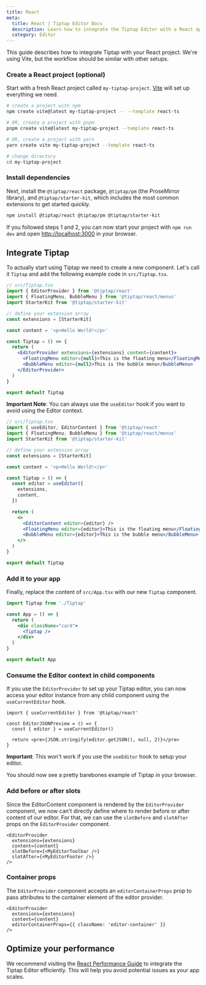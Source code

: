 ```yaml
---
title: React
meta:
  title: React | Tiptap Editor Docs
  description: Learn how to integrate the Tiptap Editor with a React app and develop your custom editor experience.
  category: Editor
---
```



This guide describes how to integrate Tiptap with your React project. We're using Vite, but the workflow should be similar with other setups.

<CodeDemo path="/Examples/Default" />

### Create a React project (optional)

Start with a fresh React project called `my-tiptap-project`. [Vite](https://vitejs.dev/guide/) will set up everything we need.

```bash
# create a project with npm
npm create vite@latest my-tiptap-project -- --template react-ts

# OR, create a project with pnpm
pnpm create vite@latest my-tiptap-project --template react-ts

# OR, create a project with yarn
yarn create vite my-tiptap-project --template react-ts

# change directory
cd my-tiptap-project
```

### Install dependencies

Next, install the `@tiptap/react` package, `@tiptap/pm` (the ProseMirror library), and `@tiptap/starter-kit`, which includes the most common extensions to get started quickly.

```bash
npm install @tiptap/react @tiptap/pm @tiptap/starter-kit
```

If you followed steps 1 and 2, you can now start your project with `npm run dev` and open [http://localhost:3000](http://localhost:3000) in your browser.

## Integrate Tiptap

To actually start using Tiptap we need to create a new component. Let's call it `Tiptap` and add the following example code in `src/Tiptap.tsx`.

```jsx
// src/Tiptap.tsx
import { EditorProvider } from '@tiptap/react'
import { FloatingMenu, BubbleMenu } from '@tiptap/react/menus'
import StarterKit from '@tiptap/starter-kit'

// define your extension array
const extensions = [StarterKit]

const content = '<p>Hello World!</p>'

const Tiptap = () => {
  return (
    <EditorProvider extensions={extensions} content={content}>
      <FloatingMenu editor={null}>This is the floating menu</FloatingMenu>
      <BubbleMenu editor={null}>This is the bubble menu</BubbleMenu>
    </EditorProvider>
  )
}

export default Tiptap
```

**Important Note**: You can always use the `useEditor` hook if you want to avoid using the Editor context.

```jsx
// src/Tiptap.tsx
import { useEditor, EditorContent } from '@tiptap/react'
import { FloatingMenu, BubbleMenu } from '@tiptap/react/menus'
import StarterKit from '@tiptap/starter-kit'

// define your extension array
const extensions = [StarterKit]

const content = '<p>Hello World!</p>'

const Tiptap = () => {
  const editor = useEditor({
    extensions,
    content,
  })

  return (
    <>
      <EditorContent editor={editor} />
      <FloatingMenu editor={editor}>This is the floating menu</FloatingMenu>
      <BubbleMenu editor={editor}>This is the bubble menu</BubbleMenu>
    </>
  )
}

export default Tiptap
```

### Add it to your app

Finally, replace the content of `src/App.tsx` with our new `Tiptap` component.

```jsx
import Tiptap from './Tiptap'

const App = () => {
  return (
    <div className="card">
      <Tiptap />
    </div>
  )
}

export default App
```

### Consume the Editor context in child components

If you use the `EditorProvider` to set up your Tiptap editor, you can now access your editor instance from any child component using the `useCurrentEditor` hook.

```tsx
import { useCurrentEditor } from '@tiptap/react'

const EditorJSONPreview = () => {
  const { editor } = useCurrentEditor()

  return <pre>{JSON.stringify(editor.getJSON(), null, 2)}</pre>
}
```

**Important**: This won't work if you use the `useEditor` hook to setup your editor.

You should now see a pretty barebones example of Tiptap in your browser.

### Add before or after slots

Since the EditorContent component is rendered by the `EditorProvider` component, we now can't directly define where to render before or after content of our editor. For that, we can use the `slotBefore` and `slotAfter` props on the `EditorProvider` component.

```tsx
<EditorProvider
  extensions={extensions}
  content={content}
  slotBefore={<MyEditorToolbar />}
  slotAfter={<MyEditorFooter />}
/>
```

### Container props

The `EditorProvider` component accepts an `editorContainerProps` prop to pass attributes to the container element of the editor provider.

```tsx
<EditorProvider
  extensions={extensions}
  content={content}
  editorContainerProps={{ className: 'editor-container' }}
/>
```

## Optimize your performance

We recommend visiting the [React Performance Guide](/3.x/guides/performance) to integrate the Tiptap Editor efficiently. This will help you avoid potential issues as your app scales.
